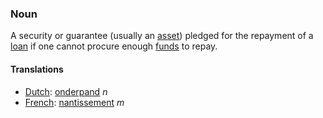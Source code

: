 ===Noun===

A security or guarantee (usually an [[asset]]) pledged for the repayment of a [[loan]] if one cannot procure enough [[fund]]s to repay.

====Translations====
*[[Dutch]]: [[onderpand]] ''n''
*[[French]]: [[nantissement]] ''m''